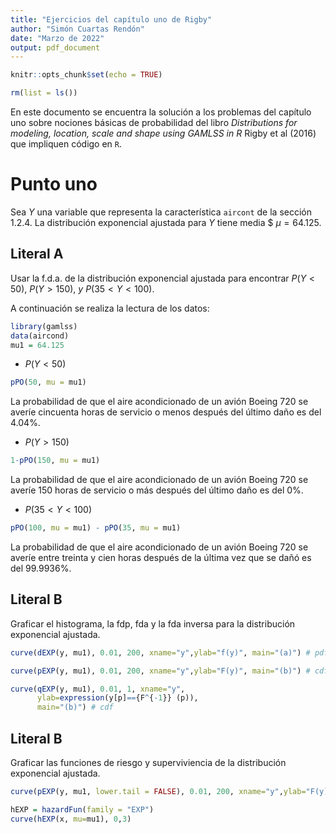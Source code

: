 ```yaml
---
title: "Ejercicios del capítulo uno de Rigby"
author: "Simón Cuartas Rendón"
date: "Marzo de 2022"
output: pdf_document
---
```


```r
knitr::opts_chunk$set(echo = TRUE)
```

```r
rm(list = ls())
```

En este documento se encuentra la solución a los problemas del capítulo uno sobre nociones básicas de probabilidad del libro *Distributions for modeling, location, scale and shape using GAMLSS in R* Rigby et al (2016) que impliquen código en `R`.

# Punto uno

Sea $Y$ una variable que representa la característica `aircont` de la sección 1.2.4. La distribución exponencial ajustada para $Y$ tiene media $ $\mu=64.125.$ 

## Literal A

Usar la f.d.a. de la distribución exponencial ajustada para encontrar $P(Y<50), \ P(Y>150), \ y \ P(35<Y<100)$.

A continuación se realiza la lectura de los datos:

```r
library(gamlss)
data(aircond)
mu1 = 64.125
```

* $P(Y < 50)$

```r
pPO(50, mu = mu1)
```

La probabilidad de que el aire acondicionado de un avión Boeing 720 se averíe cincuenta horas de servicio o menos después del último daño es del 4.04%.

* $P(Y > 150)$

```r
1-pPO(150, mu = mu1)
```

La probabilidad de que el aire acondicionado de un avión Boeing 720 se averíe 150 horas de servicio o más después del último daño es del 0%.

* $P(35<Y<100)$
```r
pPO(100, mu = mu1) - pPO(35, mu = mu1)
```

La probabilidad de que el aire acondicionado de un avión Boeing 720 se averíe entre treinta y cien horas después de la última vez que se dañó es del 99.9936%.

## Literal B

Graficar el histograma, la fdp, fda y la fda inversa para la distribución exponencial ajustada.

```r
curve(dEXP(y, mu1), 0.01, 200, xname="y",ylab="f(y)", main="(a)") # pdf
```

```r
curve(pEXP(y, mu1), 0.01, 200, xname="y",ylab="F(y)", main="(b)") # cdf
```


```r
curve(qEXP(y, mu1), 0.01, 1, xname="y",
      ylab=expression(y[p]=={F^{-1}} (p)),
      main="(b)") # cdf
```

## Literal B

Graficar las funciones de riesgo y superviviencia de la distribución exponencial ajustada.

```r
curve(pEXP(y, mu1, lower.tail = FALSE), 0.01, 200, xname="y",ylab="F(y)", main="(b)") # cdf
```

```r
hEXP = hazardFun(family = "EXP")
curve(hEXP(x, mu=mu1), 0,3)
```

